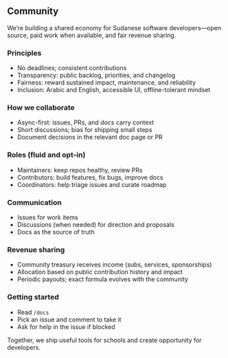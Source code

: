 ## Community

We’re building a shared economy for Sudanese software developers—open source, paid work when available, and fair revenue sharing.

### Principles

- No deadlines; consistent contributions
- Transparency: public backlog, priorities, and changelog
- Fairness: reward sustained impact, maintenance, and reliability
- Inclusion: Arabic and English, accessible UI, offline-tolerant mindset

### How we collaborate

- Async-first: issues, PRs, and docs carry context
- Short discussions; bias for shipping small steps
- Document decisions in the relevant doc page or PR

### Roles (fluid and opt-in)

- Maintainers: keep repos healthy, review PRs
- Contributors: build features, fix bugs, improve docs
- Coordinators: help triage issues and curate roadmap

### Communication

- Issues for work items
- Discussions (when needed) for direction and proposals
- Docs as the source of truth

### Revenue sharing

- Community treasury receives income (subs, services, sponsorships)
- Allocation based on public contribution history and impact
- Periodic payouts; exact formula evolves with the community

### Getting started

- Read `/docs`
- Pick an issue and comment to take it
- Ask for help in the issue if blocked

Together, we ship useful tools for schools and create opportunity for developers.


